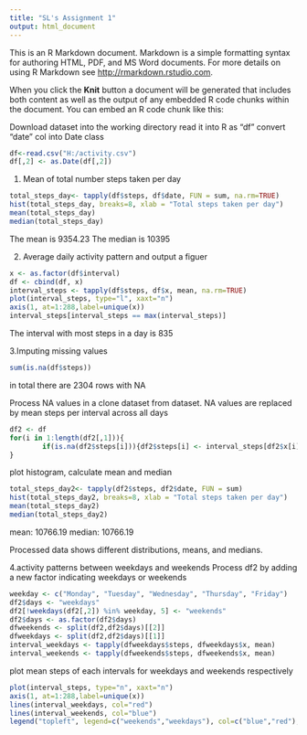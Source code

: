 ```yaml
---
title: "SL's Assignment 1"
output: html_document
---
```


This is an R Markdown document. Markdown is a simple formatting syntax for authoring HTML, PDF, and MS Word documents. For more details on using R Markdown see <http://rmarkdown.rstudio.com>.

When you click the **Knit** button a document will be generated that includes both content as well as the output of any embedded R code chunks within the document. You can embed an R code chunk like this:

Download dataset into the working directory
read it into R as "df"
convert "date" col into Date class
```r
df<-read.csv("H:/activity.csv")
df[,2] <- as.Date(df[,2])
```

1. Mean of total number steps taken per day
```r
total_steps_day<- tapply(df$steps, df$date, FUN = sum, na.rm=TRUE)
hist(total_steps_day, breaks=8, xlab = "Total steps taken per day")
mean(total_steps_day)
median(total_steps_day)
```
The mean is 9354.23
The median is 10395

2. Average daily activity pattern and output a figuer
```r
x <- as.factor(df$interval)
df <- cbind(df, x)
interval_steps <- tapply(df$steps, df$x, mean, na.rm=TRUE)
plot(interval_steps, type="l", xaxt="n")
axis(1, at=1:288,label=unique(x))
interval_steps[interval_steps == max(interval_steps)]
```
The interval with most steps in a day is 835

3.Imputing missing values
```r
sum(is.na(df$steps))
```
in total there are 2304 rows with NA

Process NA values in a clone dataset from dataset. NA values are replaced by mean steps per interval across all days
```r
df2 <- df
for(i in 1:length(df2[,1])){
        if(is.na(df2$steps[i])){df2$steps[i] <- interval_steps[df2$x[i]]}
}
```

plot histogram, calculate mean and median
```r
total_steps_day2<- tapply(df2$steps, df2$date, FUN = sum)
hist(total_steps_day2, breaks=8, xlab = "Total steps taken per day")
mean(total_steps_day2)
median(total_steps_day2)
```
mean: 10766.19
median: 10766.19

Processed data shows different distributions, means, and medians.

4.activity patterns between weekdays and weekends
Process df2 by adding a new factor indicating weekdays or weekends
```r
weekday <- c("Monday", "Tuesday", "Wednesday", "Thursday", "Friday")
df2$days <- "weekdays"
df2[!weekdays(df2[,2]) %in% weekday, 5] <- "weekends"
df2$days <- as.factor(df2$days)
dfweekends <- split(df2,df2$days)[[2]]
dfweekdays <- split(df2,df2$days)[[1]]
interval_weekdays <- tapply(dfweekdays$steps, dfweekdays$x, mean)
interval_weekends <- tapply(dfweekends$steps, dfweekends$x, mean)
```

plot mean steps of each intervals for weekdays and weekends respectively
```r
plot(interval_steps, type="n", xaxt="n")
axis(1, at=1:288,label=unique(x))
lines(interval_weekdays, col="red")
lines(interval_weekends, col="blue")
legend("topleft", legend=c("weekends","weekdays"), col=c("blue","red"), lty=1)
```

